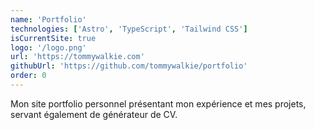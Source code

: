 ```yaml
---
name: 'Portfolio'
technologies: ['Astro', 'TypeScript', 'Tailwind CSS']
isCurrentSite: true
logo: '/logo.png'
url: 'https://tommywalkie.com'
githubUrl: 'https://github.com/tommywalkie/portfolio'
order: 0
---
```


Mon site portfolio personnel présentant mon expérience et mes projets, servant également de générateur de CV.
